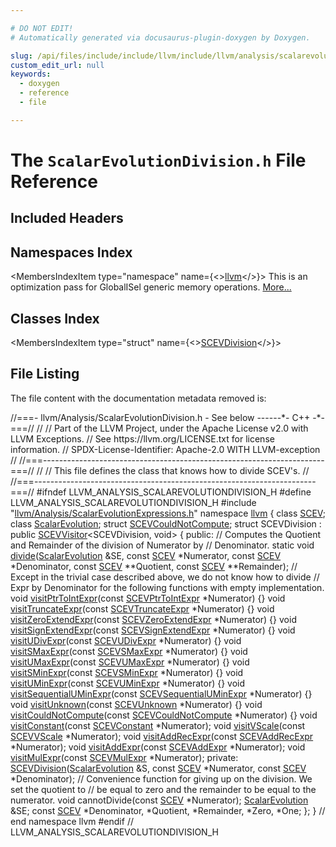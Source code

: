 ```yaml
---

# DO NOT EDIT!
# Automatically generated via docusaurus-plugin-doxygen by Doxygen.

slug: /api/files/include/include/llvm/include/llvm/analysis/scalarevolutiondivision-h
custom_edit_url: null
keywords:
  - doxygen
  - reference
  - file

---
```





# The `ScalarEvolutionDivision.h` File Reference

<DoxygenPage pluginConfig={pluginConfig}>



## Included Headers

<IncludesList>
<IncludesListItem
  filePath="llvm/Analysis/ScalarEvolutionExpressions.h"
  permalink="/docs/api/files/include/include/llvm/include/llvm/analysis/scalarevolutionexpressions-h"
  isLocal="true" />
</IncludesList>

## Namespaces Index

<MembersIndex>

<MembersIndexItem
  type="namespace"
  name={<><a href="/docs/api/namespaces/llvm">llvm</a></>}>
This is an optimization pass for GlobalISel generic memory operations. <a href="/docs/api/namespaces/llvm/#details">More...</a>
</MembersIndexItem>

</MembersIndex>

## Classes Index

<MembersIndex>

<MembersIndexItem
  type="struct"
  name={<><a href="/docs/api/structs/llvm/scevdivision">SCEVDivision</a></>}>
</MembersIndexItem>

</MembersIndex>


## File Listing

The file content with the documentation metadata removed is:

<ProgramListing>

<Link id="l00001" /><CodeLine lineNumber="1"><Highlight kind="comment">//===- llvm/Analysis/ScalarEvolutionDivision.h - See below ------&#42;- C++ -&#42;-===//</Highlight><Highlight kind="normal"></Highlight></CodeLine>
<Link id="l00002" /><CodeLine lineNumber="2"><Highlight kind="normal"></Highlight><Highlight kind="comment">//</Highlight><Highlight kind="normal"></Highlight></CodeLine>
<Link id="l00003" /><CodeLine lineNumber="3"><Highlight kind="normal"></Highlight><Highlight kind="comment">// Part of the LLVM Project, under the Apache License v2.0 with LLVM Exceptions.</Highlight><Highlight kind="normal"></Highlight></CodeLine>
<Link id="l00004" /><CodeLine lineNumber="4"><Highlight kind="normal"></Highlight><Highlight kind="comment">// See https://llvm.org/LICENSE.txt for license information.</Highlight><Highlight kind="normal"></Highlight></CodeLine>
<Link id="l00005" /><CodeLine lineNumber="5"><Highlight kind="normal"></Highlight><Highlight kind="comment">// SPDX-License-Identifier: Apache-2.0 WITH LLVM-exception</Highlight><Highlight kind="normal"></Highlight></CodeLine>
<Link id="l00006" /><CodeLine lineNumber="6"><Highlight kind="normal"></Highlight><Highlight kind="comment">//</Highlight><Highlight kind="normal"></Highlight></CodeLine>
<Link id="l00007" /><CodeLine lineNumber="7"><Highlight kind="normal"></Highlight><Highlight kind="comment">//===----------------------------------------------------------------------===//</Highlight><Highlight kind="normal"></Highlight></CodeLine>
<Link id="l00008" /><CodeLine lineNumber="8"><Highlight kind="normal"></Highlight><Highlight kind="comment">//</Highlight><Highlight kind="normal"></Highlight></CodeLine>
<Link id="l00009" /><CodeLine lineNumber="9"><Highlight kind="normal"></Highlight><Highlight kind="comment">// This file defines the class that knows how to divide SCEV&#39;s.</Highlight><Highlight kind="normal"></Highlight></CodeLine>
<Link id="l00010" /><CodeLine lineNumber="10"><Highlight kind="normal"></Highlight><Highlight kind="comment">//</Highlight><Highlight kind="normal"></Highlight></CodeLine>
<Link id="l00011" /><CodeLine lineNumber="11"><Highlight kind="normal"></Highlight><Highlight kind="comment">//===----------------------------------------------------------------------===//</Highlight><Highlight kind="normal"></Highlight></CodeLine>
<Link id="l00012" /><CodeLine lineNumber="12"><Highlight kind="normal"></Highlight></CodeLine>
<Link id="l00013" /><CodeLine lineNumber="13"><Highlight kind="normal"></Highlight><Highlight kind="preprocessor">#ifndef LLVM&#95;ANALYSIS&#95;SCALAREVOLUTIONDIVISION&#95;H</Highlight><Highlight kind="normal"></Highlight></CodeLine>
<Link id="l00014" /><CodeLine lineNumber="14"><Highlight kind="normal"></Highlight><Highlight kind="preprocessor">#define LLVM&#95;ANALYSIS&#95;SCALAREVOLUTIONDIVISION&#95;H</Highlight><Highlight kind="normal"></Highlight></CodeLine>
<Link id="l00015" /><CodeLine lineNumber="15"><Highlight kind="normal"></Highlight></CodeLine>
<Link id="l00016" /><CodeLine lineNumber="16"><Highlight kind="normal"></Highlight><Highlight kind="preprocessor">#include &quot;<a href="/docs/api/files/include/include/llvm/include/llvm/analysis/scalarevolutionexpressions-h">llvm/Analysis/ScalarEvolutionExpressions.h</a>&quot;</Highlight><Highlight kind="normal"></Highlight></CodeLine>
<Link id="l00017" /><CodeLine lineNumber="17"><Highlight kind="normal"></Highlight></CodeLine>
<Link id="l00018" /><CodeLine lineNumber="18"><Highlight kind="normal"></Highlight><Highlight kind="keyword">namespace </Highlight><Highlight kind="normal"><a href="/docs/api/namespaces/llvm">llvm</a> &#123;</Highlight></CodeLine>
<Link id="l00019" /><CodeLine lineNumber="19"><Highlight kind="normal"></Highlight></CodeLine>
<Link id="l00020" /><CodeLine lineNumber="20"><Highlight kind="normal"></Highlight><Highlight kind="keyword">class </Highlight><Highlight kind="normal"><a href="/docs/api/classes/llvm/scev">SCEV</a>;</Highlight></CodeLine>
<Link id="l00021" /><CodeLine lineNumber="21"><Highlight kind="normal"></Highlight></CodeLine>
<Link id="l00022" /><CodeLine lineNumber="22"><Highlight kind="normal"></Highlight><Highlight kind="keyword">class </Highlight><Highlight kind="normal"><a href="/docs/api/classes/llvm/scalarevolution">ScalarEvolution</a>;</Highlight></CodeLine>
<Link id="l00023" /><CodeLine lineNumber="23"><Highlight kind="normal"></Highlight></CodeLine>
<Link id="l00024" /><CodeLine lineNumber="24"><Highlight kind="normal"></Highlight><Highlight kind="keyword">struct </Highlight><Highlight kind="normal"><a href="/docs/api/structs/llvm/scevcouldnotcompute">SCEVCouldNotCompute</a>;</Highlight></CodeLine>
<Link id="l00025" /><CodeLine lineNumber="25"><Highlight kind="normal"></Highlight></CodeLine>
<Link id="l00026" /><CodeLine lineNumber="26" lineLink="/docs/api/structs/llvm/scevdivision"><Highlight kind="normal"></Highlight><Highlight kind="keyword">struct </Highlight><Highlight kind="normal">SCEVDivision : </Highlight><Highlight kind="keyword">public</Highlight><Highlight kind="normal"> <a href="/docs/api/structs/llvm/scevvisitor">SCEVVisitor</a>&lt;SCEVDivision, void&gt; &#123;</Highlight></CodeLine>
<Link id="l00027" /><CodeLine lineNumber="27"><Highlight kind="normal"></Highlight><Highlight kind="keyword">public</Highlight><Highlight kind="normal">:</Highlight></CodeLine>
<Link id="l00028" /><CodeLine lineNumber="28"><Highlight kind="normal">  </Highlight><Highlight kind="comment">// Computes the Quotient and Remainder of the division of Numerator by</Highlight><Highlight kind="normal"></Highlight></CodeLine>
<Link id="l00029" /><CodeLine lineNumber="29"><Highlight kind="normal">  </Highlight><Highlight kind="comment">// Denominator.</Highlight><Highlight kind="normal"></Highlight></CodeLine>
<Link id="l00030" /><CodeLine lineNumber="30"><Highlight kind="normal">  </Highlight><Highlight kind="keyword">static</Highlight><Highlight kind="normal"> </Highlight><Highlight kind="keywordtype">void</Highlight><Highlight kind="normal"> <a href="/docs/api/structs/llvm/scevdivision/#a0dfe5dc28e2f4ac38e33880cfd0170ae">divide</a>(<a href="/docs/api/classes/llvm/scalarevolution">ScalarEvolution</a> &amp;SE, </Highlight><Highlight kind="keyword">const</Highlight><Highlight kind="normal"> <a href="/docs/api/classes/llvm/scev">SCEV</a> &#42;Numerator,</Highlight></CodeLine>
<Link id="l00031" /><CodeLine lineNumber="31"><Highlight kind="normal">                     </Highlight><Highlight kind="keyword">const</Highlight><Highlight kind="normal"> <a href="/docs/api/classes/llvm/scev">SCEV</a> &#42;Denominator, </Highlight><Highlight kind="keyword">const</Highlight><Highlight kind="normal"> <a href="/docs/api/classes/llvm/scev">SCEV</a> &#42;&#42;Quotient,</Highlight></CodeLine>
<Link id="l00032" /><CodeLine lineNumber="32"><Highlight kind="normal">                     </Highlight><Highlight kind="keyword">const</Highlight><Highlight kind="normal"> <a href="/docs/api/classes/llvm/scev">SCEV</a> &#42;&#42;Remainder);</Highlight></CodeLine>
<Link id="l00033" /><CodeLine lineNumber="33"><Highlight kind="normal"></Highlight></CodeLine>
<Link id="l00034" /><CodeLine lineNumber="34"><Highlight kind="normal">  </Highlight><Highlight kind="comment">// Except in the trivial case described above, we do not know how to divide</Highlight><Highlight kind="normal"></Highlight></CodeLine>
<Link id="l00035" /><CodeLine lineNumber="35"><Highlight kind="normal">  </Highlight><Highlight kind="comment">// Expr by Denominator for the following functions with empty implementation.</Highlight><Highlight kind="normal"></Highlight></CodeLine>
<Link id="l00036" /><CodeLine lineNumber="36" lineLink="/docs/api/structs/llvm/scevdivision/#a7c7d0ee008995e1b666b70e8f7d04379"><Highlight kind="normal">  </Highlight><Highlight kind="keywordtype">void</Highlight><Highlight kind="normal"> <a href="/docs/api/structs/llvm/scevdivision/#a7c7d0ee008995e1b666b70e8f7d04379">visitPtrToIntExpr</a>(</Highlight><Highlight kind="keyword">const</Highlight><Highlight kind="normal"> <a href="/docs/api/classes/llvm/scevptrtointexpr">SCEVPtrToIntExpr</a> &#42;Numerator) &#123;&#125;</Highlight></CodeLine>
<Link id="l00037" /><CodeLine lineNumber="37" lineLink="/docs/api/structs/llvm/scevdivision/#a63dd9ee9a4bf95294186753e4d274dbd"><Highlight kind="normal">  </Highlight><Highlight kind="keywordtype">void</Highlight><Highlight kind="normal"> <a href="/docs/api/structs/llvm/scevdivision/#a63dd9ee9a4bf95294186753e4d274dbd">visitTruncateExpr</a>(</Highlight><Highlight kind="keyword">const</Highlight><Highlight kind="normal"> <a href="/docs/api/classes/llvm/scevtruncateexpr">SCEVTruncateExpr</a> &#42;Numerator) &#123;&#125;</Highlight></CodeLine>
<Link id="l00038" /><CodeLine lineNumber="38" lineLink="/docs/api/structs/llvm/scevdivision/#a3b8fabbbd41f133d49d9977f545b84cd"><Highlight kind="normal">  </Highlight><Highlight kind="keywordtype">void</Highlight><Highlight kind="normal"> <a href="/docs/api/structs/llvm/scevdivision/#a3b8fabbbd41f133d49d9977f545b84cd">visitZeroExtendExpr</a>(</Highlight><Highlight kind="keyword">const</Highlight><Highlight kind="normal"> <a href="/docs/api/classes/llvm/scevzeroextendexpr">SCEVZeroExtendExpr</a> &#42;Numerator) &#123;&#125;</Highlight></CodeLine>
<Link id="l00039" /><CodeLine lineNumber="39" lineLink="/docs/api/structs/llvm/scevdivision/#a4ef93f799c86e4055d2c8c20a545c97c"><Highlight kind="normal">  </Highlight><Highlight kind="keywordtype">void</Highlight><Highlight kind="normal"> <a href="/docs/api/structs/llvm/scevdivision/#a4ef93f799c86e4055d2c8c20a545c97c">visitSignExtendExpr</a>(</Highlight><Highlight kind="keyword">const</Highlight><Highlight kind="normal"> <a href="/docs/api/classes/llvm/scevsignextendexpr">SCEVSignExtendExpr</a> &#42;Numerator) &#123;&#125;</Highlight></CodeLine>
<Link id="l00040" /><CodeLine lineNumber="40" lineLink="/docs/api/structs/llvm/scevdivision/#acb6b861aa6c3e04a58812b9978030dc7"><Highlight kind="normal">  </Highlight><Highlight kind="keywordtype">void</Highlight><Highlight kind="normal"> <a href="/docs/api/structs/llvm/scevdivision/#acb6b861aa6c3e04a58812b9978030dc7">visitUDivExpr</a>(</Highlight><Highlight kind="keyword">const</Highlight><Highlight kind="normal"> <a href="/docs/api/classes/llvm/scevudivexpr">SCEVUDivExpr</a> &#42;Numerator) &#123;&#125;</Highlight></CodeLine>
<Link id="l00041" /><CodeLine lineNumber="41" lineLink="/docs/api/structs/llvm/scevdivision/#a64800665e40080614dfbdb38acf27fc2"><Highlight kind="normal">  </Highlight><Highlight kind="keywordtype">void</Highlight><Highlight kind="normal"> <a href="/docs/api/structs/llvm/scevdivision/#a64800665e40080614dfbdb38acf27fc2">visitSMaxExpr</a>(</Highlight><Highlight kind="keyword">const</Highlight><Highlight kind="normal"> <a href="/docs/api/classes/llvm/scevsmaxexpr">SCEVSMaxExpr</a> &#42;Numerator) &#123;&#125;</Highlight></CodeLine>
<Link id="l00042" /><CodeLine lineNumber="42" lineLink="/docs/api/structs/llvm/scevdivision/#a8c8a6dd11ffabe728503c7853393cb81"><Highlight kind="normal">  </Highlight><Highlight kind="keywordtype">void</Highlight><Highlight kind="normal"> <a href="/docs/api/structs/llvm/scevdivision/#a8c8a6dd11ffabe728503c7853393cb81">visitUMaxExpr</a>(</Highlight><Highlight kind="keyword">const</Highlight><Highlight kind="normal"> <a href="/docs/api/classes/llvm/scevumaxexpr">SCEVUMaxExpr</a> &#42;Numerator) &#123;&#125;</Highlight></CodeLine>
<Link id="l00043" /><CodeLine lineNumber="43" lineLink="/docs/api/structs/llvm/scevdivision/#a871903b9ad232294788274df87508a8b"><Highlight kind="normal">  </Highlight><Highlight kind="keywordtype">void</Highlight><Highlight kind="normal"> <a href="/docs/api/structs/llvm/scevdivision/#a871903b9ad232294788274df87508a8b">visitSMinExpr</a>(</Highlight><Highlight kind="keyword">const</Highlight><Highlight kind="normal"> <a href="/docs/api/classes/llvm/scevsminexpr">SCEVSMinExpr</a> &#42;Numerator) &#123;&#125;</Highlight></CodeLine>
<Link id="l00044" /><CodeLine lineNumber="44" lineLink="/docs/api/structs/llvm/scevdivision/#a112aa8ac936dd1c41c58740cf3d0dae7"><Highlight kind="normal">  </Highlight><Highlight kind="keywordtype">void</Highlight><Highlight kind="normal"> <a href="/docs/api/structs/llvm/scevdivision/#a112aa8ac936dd1c41c58740cf3d0dae7">visitUMinExpr</a>(</Highlight><Highlight kind="keyword">const</Highlight><Highlight kind="normal"> <a href="/docs/api/classes/llvm/scevuminexpr">SCEVUMinExpr</a> &#42;Numerator) &#123;&#125;</Highlight></CodeLine>
<Link id="l00045" /><CodeLine lineNumber="45" lineLink="/docs/api/structs/llvm/scevdivision/#a00ee90b392aae48c6fec1edfdbb87ce2"><Highlight kind="normal">  </Highlight><Highlight kind="keywordtype">void</Highlight><Highlight kind="normal"> <a href="/docs/api/structs/llvm/scevdivision/#a00ee90b392aae48c6fec1edfdbb87ce2">visitSequentialUMinExpr</a>(</Highlight><Highlight kind="keyword">const</Highlight><Highlight kind="normal"> <a href="/docs/api/classes/llvm/scevsequentialuminexpr">SCEVSequentialUMinExpr</a> &#42;Numerator) &#123;&#125;</Highlight></CodeLine>
<Link id="l00046" /><CodeLine lineNumber="46" lineLink="/docs/api/structs/llvm/scevdivision/#ac8438353a3a3da6285fec513449101d2"><Highlight kind="normal">  </Highlight><Highlight kind="keywordtype">void</Highlight><Highlight kind="normal"> <a href="/docs/api/structs/llvm/scevdivision/#ac8438353a3a3da6285fec513449101d2">visitUnknown</a>(</Highlight><Highlight kind="keyword">const</Highlight><Highlight kind="normal"> <a href="/docs/api/classes/llvm/scevunknown">SCEVUnknown</a> &#42;Numerator) &#123;&#125;</Highlight></CodeLine>
<Link id="l00047" /><CodeLine lineNumber="47" lineLink="/docs/api/structs/llvm/scevdivision/#abca561375cc7038a9f85d7e68eb71f0e"><Highlight kind="normal">  </Highlight><Highlight kind="keywordtype">void</Highlight><Highlight kind="normal"> <a href="/docs/api/structs/llvm/scevdivision/#abca561375cc7038a9f85d7e68eb71f0e">visitCouldNotCompute</a>(</Highlight><Highlight kind="keyword">const</Highlight><Highlight kind="normal"> <a href="/docs/api/structs/llvm/scevcouldnotcompute">SCEVCouldNotCompute</a> &#42;Numerator) &#123;&#125;</Highlight></CodeLine>
<Link id="l00048" /><CodeLine lineNumber="48"><Highlight kind="normal"></Highlight></CodeLine>
<Link id="l00049" /><CodeLine lineNumber="49"><Highlight kind="normal">  </Highlight><Highlight kind="keywordtype">void</Highlight><Highlight kind="normal"> <a href="/docs/api/structs/llvm/scevdivision/#ad7c510ac5f19ce17fd2b5b06d15a7aa3">visitConstant</a>(</Highlight><Highlight kind="keyword">const</Highlight><Highlight kind="normal"> <a href="/docs/api/classes/llvm/scevconstant">SCEVConstant</a> &#42;Numerator);</Highlight></CodeLine>
<Link id="l00050" /><CodeLine lineNumber="50"><Highlight kind="normal"></Highlight></CodeLine>
<Link id="l00051" /><CodeLine lineNumber="51"><Highlight kind="normal">  </Highlight><Highlight kind="keywordtype">void</Highlight><Highlight kind="normal"> <a href="/docs/api/structs/llvm/scevdivision/#a273f43b57f973e0463276213565e9e45">visitVScale</a>(</Highlight><Highlight kind="keyword">const</Highlight><Highlight kind="normal"> <a href="/docs/api/classes/llvm/scevvscale">SCEVVScale</a> &#42;Numerator);</Highlight></CodeLine>
<Link id="l00052" /><CodeLine lineNumber="52"><Highlight kind="normal"></Highlight></CodeLine>
<Link id="l00053" /><CodeLine lineNumber="53"><Highlight kind="normal">  </Highlight><Highlight kind="keywordtype">void</Highlight><Highlight kind="normal"> <a href="/docs/api/structs/llvm/scevdivision/#ac38f0b8f591d282177a689cabe66c392">visitAddRecExpr</a>(</Highlight><Highlight kind="keyword">const</Highlight><Highlight kind="normal"> <a href="/docs/api/classes/llvm/scevaddrecexpr">SCEVAddRecExpr</a> &#42;Numerator);</Highlight></CodeLine>
<Link id="l00054" /><CodeLine lineNumber="54"><Highlight kind="normal"></Highlight></CodeLine>
<Link id="l00055" /><CodeLine lineNumber="55"><Highlight kind="normal">  </Highlight><Highlight kind="keywordtype">void</Highlight><Highlight kind="normal"> <a href="/docs/api/structs/llvm/scevdivision/#ae8ee3aa50e72940cabb7d758613ce2cf">visitAddExpr</a>(</Highlight><Highlight kind="keyword">const</Highlight><Highlight kind="normal"> <a href="/docs/api/classes/llvm/scevaddexpr">SCEVAddExpr</a> &#42;Numerator);</Highlight></CodeLine>
<Link id="l00056" /><CodeLine lineNumber="56"><Highlight kind="normal"></Highlight></CodeLine>
<Link id="l00057" /><CodeLine lineNumber="57"><Highlight kind="normal">  </Highlight><Highlight kind="keywordtype">void</Highlight><Highlight kind="normal"> <a href="/docs/api/structs/llvm/scevdivision/#afab4a1d0e1f34b286eec49ac8bd96ef1">visitMulExpr</a>(</Highlight><Highlight kind="keyword">const</Highlight><Highlight kind="normal"> <a href="/docs/api/classes/llvm/scevmulexpr">SCEVMulExpr</a> &#42;Numerator);</Highlight></CodeLine>
<Link id="l00058" /><CodeLine lineNumber="58"><Highlight kind="normal"></Highlight></CodeLine>
<Link id="l00059" /><CodeLine lineNumber="59"><Highlight kind="normal"></Highlight><Highlight kind="keyword">private</Highlight><Highlight kind="normal">:</Highlight></CodeLine>
<Link id="l00060" /><CodeLine lineNumber="60"><Highlight kind="normal">  <a href="/docs/api/structs/llvm/scevdivision">SCEVDivision</a>(<a href="/docs/api/classes/llvm/scalarevolution">ScalarEvolution</a> &amp;S, </Highlight><Highlight kind="keyword">const</Highlight><Highlight kind="normal"> <a href="/docs/api/classes/llvm/scev">SCEV</a> &#42;Numerator,</Highlight></CodeLine>
<Link id="l00061" /><CodeLine lineNumber="61"><Highlight kind="normal">               </Highlight><Highlight kind="keyword">const</Highlight><Highlight kind="normal"> <a href="/docs/api/classes/llvm/scev">SCEV</a> &#42;Denominator);</Highlight></CodeLine>
<Link id="l00062" /><CodeLine lineNumber="62"><Highlight kind="normal"></Highlight></CodeLine>
<Link id="l00063" /><CodeLine lineNumber="63"><Highlight kind="normal">  </Highlight><Highlight kind="comment">// Convenience function for giving up on the division. We set the quotient to</Highlight><Highlight kind="normal"></Highlight></CodeLine>
<Link id="l00064" /><CodeLine lineNumber="64"><Highlight kind="normal">  </Highlight><Highlight kind="comment">// be equal to zero and the remainder to be equal to the numerator.</Highlight><Highlight kind="normal"></Highlight></CodeLine>
<Link id="l00065" /><CodeLine lineNumber="65"><Highlight kind="normal">  </Highlight><Highlight kind="keywordtype">void</Highlight><Highlight kind="normal"> cannotDivide(</Highlight><Highlight kind="keyword">const</Highlight><Highlight kind="normal"> <a href="/docs/api/classes/llvm/scev">SCEV</a> &#42;Numerator);</Highlight></CodeLine>
<Link id="l00066" /><CodeLine lineNumber="66"><Highlight kind="normal"></Highlight></CodeLine>
<Link id="l00067" /><CodeLine lineNumber="67"><Highlight kind="normal">  <a href="/docs/api/classes/llvm/scalarevolution">ScalarEvolution</a> &amp;SE;</Highlight></CodeLine>
<Link id="l00068" /><CodeLine lineNumber="68"><Highlight kind="normal">  </Highlight><Highlight kind="keyword">const</Highlight><Highlight kind="normal"> <a href="/docs/api/classes/llvm/scev">SCEV</a> &#42;Denominator, &#42;Quotient, &#42;Remainder, &#42;Zero, &#42;One;</Highlight></CodeLine>
<Link id="l00069" /><CodeLine lineNumber="69"><Highlight kind="normal">&#125;;</Highlight></CodeLine>
<Link id="l00070" /><CodeLine lineNumber="70"><Highlight kind="normal"></Highlight></CodeLine>
<Link id="l00071" /><CodeLine lineNumber="71"><Highlight kind="normal">&#125; </Highlight><Highlight kind="comment">// end namespace llvm</Highlight><Highlight kind="normal"></Highlight></CodeLine>
<Link id="l00072" /><CodeLine lineNumber="72"><Highlight kind="normal"></Highlight></CodeLine>
<Link id="l00073" /><CodeLine lineNumber="73"><Highlight kind="normal"></Highlight><Highlight kind="preprocessor">#endif </Highlight><Highlight kind="comment">// LLVM&#95;ANALYSIS&#95;SCALAREVOLUTIONDIVISION&#95;H</Highlight><Highlight kind="normal"></Highlight></CodeLine>

</ProgramListing>

</DoxygenPage>
